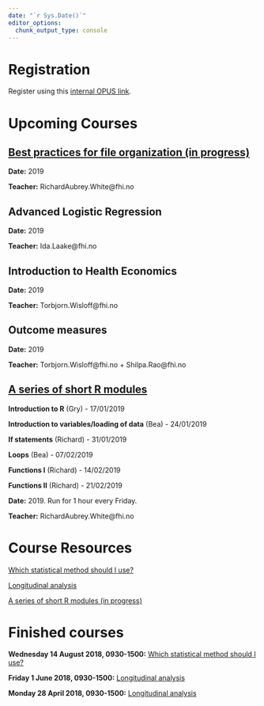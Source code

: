 ```yaml
---
date: "`r Sys.Date()`"
editor_options: 
  chunk_output_type: console
---
```


# Registration

Register using this [internal OPUS link](http://samarbeid.fhi.no/sites/1294/_layouts/15/WopiFrame.aspx?sourcedoc={91898DA5-F6FA-4578-8C57-7F516DCF032A}&file=Kurs.xlsx&action=default).

# Upcoming Courses

## [Best practices for file organization (in progress)](/best_practices_files/index.html)

**Date:** 2019

**Teacher:** RichardAubrey.White@fhi.no

\hline

## Advanced Logistic Regression

**Date:** 2019

**Teacher:** Ida.Laake@fhi.no

## Introduction to Health Economics

**Date:** 2019

**Teacher:** Torbjorn.Wisloff@fhi.no

## Outcome measures

**Date:** 2019

**Teacher:** Torbjorn.Wisloff@fhi.no + Shilpa.Rao@fhi.no

## [A series of short R modules](/short_r_modules/index.html)

**Introduction to R** (Gry) - 17/01/2019  
  
**Introduction to variables/loading of data** (Bea) - 24/01/2019  
  
**If statements** (Richard) - 31/01/2019  
  
**Loops** (Bea) - 07/02/2019  
  
**Functions I** (Richard) - 14/02/2019  
  
**Functions II** (Richard) - 21/02/2019    
  
**Date:** 2019. Run for 1 hour every Friday.

**Teacher:** RichardAubrey.White@fhi.no

# Course Resources

[Which statistical method should I use?](/which_stats_method/index.html)

[Longitudinal analysis](/longitudinal_analysis/index.html)

[A series of short R modules (in progress)](/short_r_modules/index.html)

# Finished courses

**Wednesday 14 August 2018, 0930-1500:** [Which statistical method should I use?](/which_stats_method/index.html)

**Friday 1 June 2018, 0930-1500:** [Longitudinal analysis](/longitudinal_analysis/index.html)

**Monday 28 April 2018, 0930-1500:** [Longitudinal analysis](/longitudinal_analysis/index.html)

